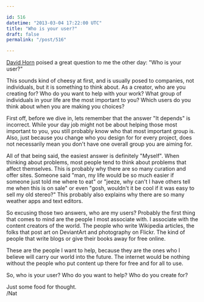 ```yaml
---

id: 516
datetime: "2013-03-04 17:22:00 UTC"
title: "Who is your user?"
draft: false
permalink: "/post/516"

---
```


[David Horn](https://twitter.com/Madrox) poised a great question to me the other day: "Who is your user?"

This sounds kind of cheesy at first, and is usually posed to companies, not individuals, but it is something to think about. As a creator, who are you creating for? Who do you want to help with your work? What group of individuals in your life are the most important to you? Which users do you think about when you are making you choices?

First off, before we dive in, lets remember that the answer "It depends" is incorrect. While your day job might not be about helping those most important to you, you still probably know who that most important group is. Also, just because you change who you design for for every project, does not necessarily mean you don't have one overall group you are aiming for.

All of that being said, the easiest answer is definitely "Myself". When thinking about problems, most people tend to think about problems that affect themselves. This is probably why there are so many curation and offer sites. Someone said "man, my life would be so much easier if someone just told me where to eat" or "jeeze, why can't I have others tell me when this is on sale" or even "gosh, wouldn't it be cool if it was easy to sell my old stereo?" This probably also explains why there are so many weather apps and text editors.

So excusing those two answers, who are my users? Probably the first thing that comes to mind are the people I most associate with. I associate with the content creators of the world. The people who write Wikipedia articles, the folks that post art on DeviantArt and photography on Flickr. The kind of people that write blogs or give their books away for free online.

These are the people I want to help, because they are the ones who I believe will carry our world into the future. The internet would be nothing without the people who put content up there for free and for all to use.

So, who is your user? Who do you want to help? Who do you create for?

Just some food for thought.  
/Nat



